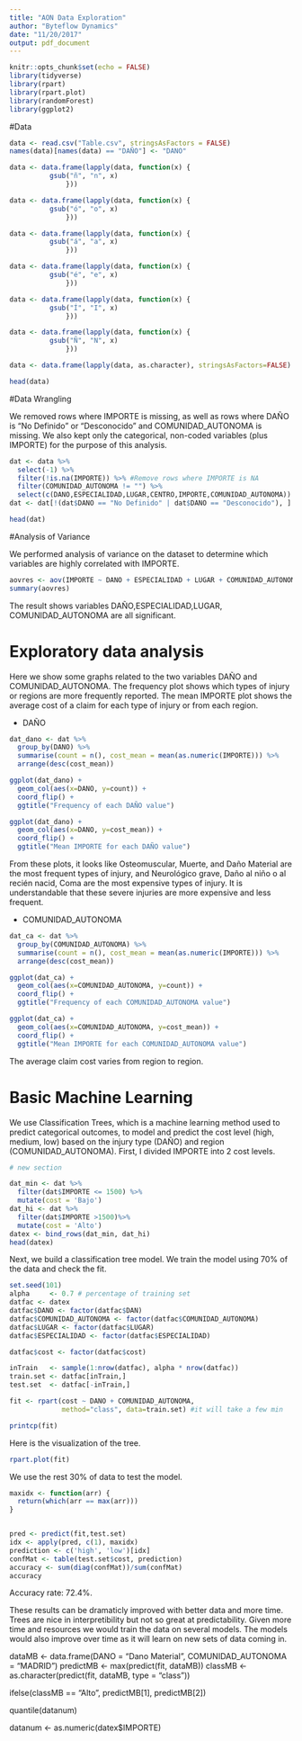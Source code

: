 ```yaml
---
title: "AON Data Exploration"
author: "Byteflow Dynamics"
date: "11/20/2017"
output: pdf_document
---
```


```r

knitr::opts_chunk$set(echo = FALSE)
library(tidyverse)
library(rpart)
library(rpart.plot)
library(randomForest)
library(ggplot2)
```



#Data

```r
data <- read.csv("Table.csv", stringsAsFactors = FALSE)
names(data)[names(data) == "DAÑO"] <- "DANO"

data <- data.frame(lapply(data, function(x) {
          gsub("ñ", "n", x)
              }))

data <- data.frame(lapply(data, function(x) {
          gsub("ó", "o", x)
              }))

data <- data.frame(lapply(data, function(x) {
          gsub("á", "a", x)
              }))

data <- data.frame(lapply(data, function(x) {
          gsub("é", "e", x)
              }))

data <- data.frame(lapply(data, function(x) {
          gsub("Í", "I", x)
              }))

data <- data.frame(lapply(data, function(x) {
          gsub("Ñ", "N", x)
              }))

data <- data.frame(lapply(data, as.character), stringsAsFactors=FALSE)

head(data)
```




#Data Wrangling

We removed rows where IMPORTE is missing, as well as rows where DAÑO is "No Definido" or "Desconocido" and COMUNIDAD_AUTONOMA is missing. We also kept only the categorical, non-coded variables (plus IMPORTE) for the purpose of this analysis.

```r
dat <- data %>%
  select(-1) %>%
  filter(!is.na(IMPORTE)) %>% #Remove rows where IMPORTE is NA
  filter(COMUNIDAD_AUTONOMA != "") %>%
  select(c(DANO,ESPECIALIDAD,LUGAR,CENTRO,IMPORTE,COMUNIDAD_AUTONOMA))
dat <- dat[!(dat$DANO == "No Definido" | dat$DANO == "Desconocido"), ]

head(dat)
```

#Analysis of Variance

We performed analysis of variance on the dataset to determine which variables are highly correlated with IMPORTE. 

```r
aovres <- aov(IMPORTE ~ DANO + ESPECIALIDAD + LUGAR + COMUNIDAD_AUTONOMA, dat)
summary(aovres)
```

The result shows variables DAÑO,ESPECIALIDAD,LUGAR,  COMUNIDAD_AUTONOMA are all significant.

# Exploratory data analysis 

Here we show some graphs related to the two variables DAÑO and COMUNIDAD_AUTONOMA. The frequency plot shows which types of injury or regions are more frequently reported. The mean IMPORTE plot shows the average cost of a claim for each type of injury or from each region. 

- DAÑO

```r
dat_dano <- dat %>%
  group_by(DANO) %>%
  summarise(count = n(), cost_mean = mean(as.numeric(IMPORTE))) %>%
  arrange(desc(cost_mean))

ggplot(dat_dano) +
  geom_col(aes(x=DANO, y=count)) +
  coord_flip() +
  ggtitle("Frequency of each DAÑO value")

ggplot(dat_dano) +
  geom_col(aes(x=DANO, y=cost_mean)) +
  coord_flip() +
  ggtitle("Mean IMPORTE for each DAÑO value")
```

From these plots, it looks like Osteomuscular, Muerte, and Daño Material are the most frequent types of injury, and Neurológico grave, Daño al niño o al recién nacid, Coma are the most expensive types of injury. It is understandable that these severe injuries are more expensive and less frequent.



- COMUNIDAD_AUTONOMA

```r
dat_ca <- dat %>%
  group_by(COMUNIDAD_AUTONOMA) %>%
  summarise(count = n(), cost_mean = mean(as.numeric(IMPORTE))) %>%
  arrange(desc(cost_mean))

ggplot(dat_ca) +
  geom_col(aes(x=COMUNIDAD_AUTONOMA, y=count)) +
  coord_flip() +
  ggtitle("Frequency of each COMUNIDAD_AUTONOMA value")

ggplot(dat_ca) +
  geom_col(aes(x=COMUNIDAD_AUTONOMA, y=cost_mean)) +
  coord_flip() +
  ggtitle("Mean IMPORTE for each COMUNIDAD_AUTONOMA value")
```

The average claim cost varies from region to region. 


# Basic Machine Learning 

We use Classification Trees, which is a machine learning method used to predict categorical outcomes, to model and predict the cost level (high, medium, low) based on the injury type (DAÑO) and region (COMUNIDAD_AUTONOMA). First, I divided IMPORTE into 2 cost levels.


```r
# new section

dat_min <- dat %>%
  filter(dat$IMPORTE <= 1500) %>%
  mutate(cost = 'Bajo')
dat_hi <- dat %>%
  filter(dat$IMPORTE >1500)%>%
  mutate(cost = 'Alto')
datex <- bind_rows(dat_min, dat_hi)
head(datex)
```

Next, we build a classification tree model. We train the model using 70% of the data and check the fit.


```r
set.seed(101)
alpha     <- 0.7 # percentage of training set
datfac <- datex
datfac$DANO <- factor(datfac$DAN)
datfac$COMUNIDAD_AUTONOMA <- factor(datfac$COMUNIDAD_AUTONOMA)
datfac$LUGAR <- factor(datfac$LUGAR)
datfac$ESPECIALIDAD <- factor(datfac$ESPECIALIDAD)

datfac$cost <- factor(datfac$cost)

inTrain   <- sample(1:nrow(datfac), alpha * nrow(datfac))
train.set <- datfac[inTrain,]
test.set  <- datfac[-inTrain,]

fit <- rpart(cost ~ DANO + COMUNIDAD_AUTONOMA,
             method="class", data=train.set) #it will take a few min

printcp(fit)
```

Here is the visualization of the tree.

```r
rpart.plot(fit)
```

We use the rest 30% of data to test the model. 

```r
maxidx <- function(arr) {
  return(which(arr == max(arr)))
}


pred <- predict(fit,test.set)
idx <- apply(pred, c(1), maxidx)
prediction <- c('high', 'low')[idx]
confMat <- table(test.set$cost, prediction)
accuracy <- sum(diag(confMat))/sum(confMat)
accuracy
```


Accuracy rate: 72.4%. 

These results can be dramaticly improved with better data and more time. Trees are nice in interpretibility but not so great at predictability. Given more time and resources we would train the data on several models. The models would also improve over time as it will learn on new sets of data coming in. 


dataMB <- data.frame(DANO = "Dano Material", COMUNIDAD_AUTONOMA = "MADRID")
predictMB <- max(predict(fit, dataMB))
classMB <- as.character(predict(fit, dataMB, type = "class"))

ifelse(classMB == "Alto", predictMB[1], predictMB[2])



quantile(datanum)

datanum <- as.numeric(datex$IMPORTE)




